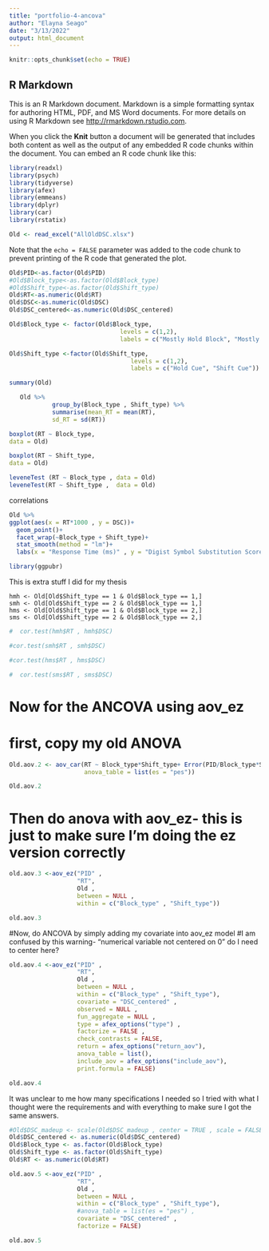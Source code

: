 ```yaml
---
title: "portfolio-4-ancova"
author: "Elayna Seago"
date: "3/13/2022"
output: html_document
---
```


```r
knitr::opts_chunk$set(echo = TRUE)
```

## R Markdown

This is an R Markdown document. Markdown is a simple formatting syntax for authoring HTML, PDF, and MS Word documents. For more details on using R Markdown see <http://rmarkdown.rstudio.com>.

When you click the **Knit** button a document will be generated that includes both content as well as the output of any embedded R code chunks within the document. You can embed an R code chunk like this:

```r

library(readxl)
library(psych)
library(tidyverse)
library(afex)
library(emmeans)
library(dplyr)
library(car)
library(rstatix)

Old <- read_excel("AllOldDSC.xlsx")
```



Note that the `echo = FALSE` parameter was added to the code chunk to prevent printing of the R code that generated the plot.

```r
Old$PID<-as.factor(Old$PID)
#Old$Block_type<-as.factor(Old$Block_type)
#Old$Shift_type<-as.factor(Old$Shift_type)
Old$RT<-as.numeric(Old$RT)
Old$DSC<-as.numeric(Old$DSC)
Old$DSC_centered<-as.numeric(Old$DSC_centered)

```


```r
Old$Block_type <- factor(Old$Block_type,
                               levels = c(1,2),
                               labels = c("Mostly Hold Block", "Mostly Shift Block")) 

Old$Shift_type <-factor(Old$Shift_type,
                                  levels = c(1,2),
                                  labels = c("Hold Cue", "Shift Cue")) 
```



```r
summary(Old)
```

```r
   Old %>%
            group_by(Block_type , Shift_type) %>%  
            summarise(mean_RT = mean(RT),
            sd_RT = sd(RT))
```


```r
boxplot(RT ~ Block_type,
data = Old)
```

```r
boxplot(RT ~ Shift_type,
data = Old)
```



```r
leveneTest (RT ~ Block_type , data = Old)
leveneTest(RT ~ Shift_type ,  data = Old)
```


correlations
```r


Old %>% 
ggplot(aes(x = RT*1000 , y = DSC))+
  geom_point()+
  facet_wrap(~Block_type + Shift_type)+
  stat_smooth(method = "lm")+
  labs(x = "Response Time (ms)" , y = "Digist Symbol Substitution Score")


```


```r
library(ggpubr)
```

This is extra stuff I did for my thesis
```{#r}
hmh <- Old[Old$Shift_type == 1 & Old$Block_type == 1,]
smh <- Old[Old$Shift_type == 2 & Old$Block_type == 1,]
hms <- Old[Old$Shift_type == 1 & Old$Block_type == 2,]
sms <- Old[Old$Shift_type == 2 & Old$Block_type == 2,]
```



```r
#  cor.test(hmh$RT , hmh$DSC)
```

```r
#cor.test(smh$RT , smh$DSC)
```

```r
#cor.test(hms$RT , hms$DSC)
```



```r
#  cor.test(sms$RT , sms$DSC)
```



# Now for the ANCOVA using aov_ez

# first, copy my old ANOVA
```r
Old.aov.2 <- aov_car(RT ~ Block_type*Shift_type+ Error(PID/Block_type*Shift_type), data=Old,
                     anova_table = list(es = "pes"))

Old.aov.2
```

# Then do anova with aov_ez- this is just to make sure I'm doing the ez version correctly
```r
old.aov.3 <-aov_ez("PID" ,
                   "RT",
                   Old ,
                   between = NULL ,
                   within = c("Block_type" , "Shift_type"))

old.aov.3
```

#Now, do ANCOVA by simply adding my covariate into aov_ez model
#I am confused by this warning- "numerical variable not centered on 0" do I need to center here?
```r
old.aov.4 <-aov_ez("PID" ,
                   "RT",
                   Old ,
                   between = NULL ,
                   within = c("Block_type" , "Shift_type"),
                   covariate = "DSC_centered" , 
                   observed = NULL ,
                   fun_aggregate = NULL ,
                   type = afex_options("type") ,
                   factorize = FALSE ,
                   check_contrasts = FALSE,
                   return = afex_options("return_aov"),
                   anova_table = list(),
                   include_aov = afex_options("include_aov"),
                   print.formula = FALSE)

old.aov.4
```


It was unclear to me how many specifications I needed so I tried with what I thought were the requirements and with everything to make sure I got the same answers.
```r

#Old$DSC_madeup <- scale(Old$DSC_madeup , center = TRUE , scale = FALSE)
Old$DSC_centered <- as.numeric(Old$DSC_centered)
Old$Block_type <- as.factor(Old$Block_type)
Old$Shift_type <- as.factor(Old$Shift_type)
Old$RT <- as.numeric(Old$RT)

old.aov.5 <-aov_ez("PID" ,
                   "RT",
                   Old ,
                   between = NULL ,
                   within = c("Block_type" , "Shift_type"),
                   #anova_table = list(es = "pes") ,
                   covariate = "DSC_centered" , 
                   factorize = FALSE)

old.aov.5
```



